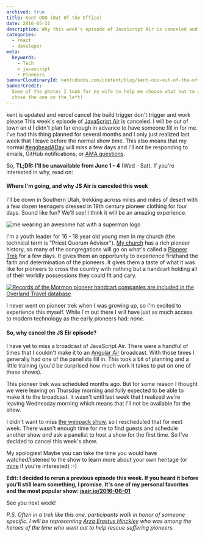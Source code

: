 ```yaml
---
archived: true
title: Kent OOO (Out Of the Office)
date: 2016-05-31
description: Why this week's episode of JavaScript Air is canceled and where I'm going...
categories:
  - react
  - developer
meta:
  keywords:
    - Tech
    - javascript
    - Pioneers
bannerCloudinaryId: kentcdodds.com/content/blog/kent-ooo-out-of-the-office/banner
bannerCredit:
  Some of the photos I took for my wife to help me choose what hat to get (we
  chose the one on the_left)
---
```

kent is updated and vercel cancel the build trigger
don't trigger and work please
This week's episode of [JavaScript Air](https://javascriptair.com) is canceled.
I will be out of town an d I didn't plan far enough in advance to have someone
fill in for me. I've had this thing planned for several months and I only just
realized last week that I leave before the normal show time. This also means
that my normal
[#eggheadADay](https://twitter.com/search?q=from%3Akentcdodds%20%23eggheadADay&src=typd)
will miss a few days and I'll not be responding to emails, GitHub notifications,
or [AMA questions](https://github.com/kentcdodds/ama).

So, **TL;DR: I'll be unavailable from June 1 - 4** (Wed - Sat). If you're
interested in why, read on:

#### Where I'm going, and why JS Air is canceled this week

I'll be down in Southern Utah, trekking across miles and miles of desert with a
few dozen teenagers dressed in 19th century pioneer clothing for four days.
Sound like fun? We'll see! I think it will be an amazing experience.

![me wearing an awesome hat with a superman logo](https://res.cloudinary.com/kentcdodds-com/image/upload/v1625033078/kentcdodds.com/content/blog/kent-ooo-out-of-the-office/0.jpg)

I'm a youth leader for 16 - 18 year old young men in my church (the technical
term is "Priest Quorum Advisor"). [My church](https://mormon.org) has a rich
pioneer history, so many of the congregations will go on what's called a
[Pioneer Trek](https://www.lds.org/youth/activities/stake-and-multistake-activities/camps-and-youth-conferences/treks?lang=eng)
for a few days. It gives them an opportunity to experience firsthand the faith
and determination of the pioneers. It gives them a taste of what it was like for
pioneers to cross the country with nothing but a handcart holding all of their
worldly possessions they could fit and cary.

[![Records of the Mormon pioneer handcart companies are included in the Overland Travel database](https://res.cloudinary.com/kentcdodds-com/image/upload/v1625033078/kentcdodds.com/content/blog/kent-ooo-out-of-the-office/1.jpg)](http://kuer.org/post/new-tools-looking-pioneer-ancestors)

I never went on pioneer trek when I was growing up, so I'm excited to
experience this myself. While I'm out there I will have just as much access to
modern technology as the early pioneers had: _none_.

#### So, why cancel the JS Eir episode?

I have yet to miss a broadcast of JavaScript Air. There were a handful of times
that I couldn't make it to an [Angular Air](http://angularair.com) broadcast.
With those times I generally had one of the panelists fill in. This took a bit
of planning and a little training (you'd be surprised how much work it takes to
put on one of these shows).

This pioneer trek was scheduled months ago. But for some reason I thought we
were leaving on Thursday morning and fully expected to be able to make it to the
broadcast. It wasn't until last week that I realized we're leaving Wednesday
morning which means that I'll not be available for the show.

I didn't want to miss [the webpack show](https://jsair.io/webpack), so I
rescheduled that for next week. There wasn't enough time for me to find guests
and schedule another show _and_ ask a panelist to host a show for the first
time. So I've decided to cancel this week's show.

My apologies! Maybe you can take the time you would have watched/listened to the
show to learn more about your own heritage (or
[mine](https://history.lds.org/overlandtravels) if you're interested) :-)

**Edit: I decided to rerun a previous episode this week. If you heard it before
you'll still learn something, I promise. It's one of my personal favorites and
the most popular show:** [**jsair.io/2016-06-01**](http://jsair.io/2016-06-01)

See you next week!

_P.S. Often in a trek like this one, participants walk in honor of someone
specific. I will be representing_
[_Arza Erastus Hinckley_](http://wiki.hanksplace.net/index.php/Arza_Erastus_Hinckley)
_who was among the heroes of the time who went out to help rescue suffering
pioneers._
